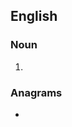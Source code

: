 ==English==

===Noun===
{{head|en|noun plural form}}

# {{plural of|kinda|lang=en}}

===Anagrams===
* {{anagrams|en|a=adikns|Adkins|kindsa}}